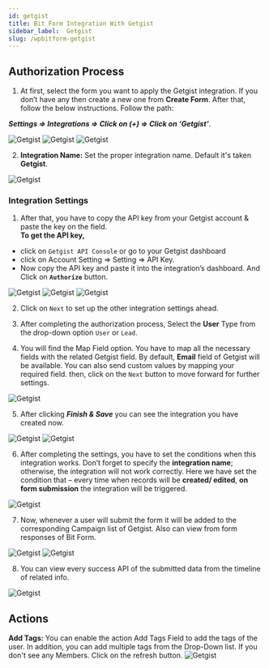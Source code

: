 ```yaml
---
id: getgist
title: Bit Form Integration With Getgist
sidebar_label:  Getgist
slug: /wpbitform-getgist
---
```



## Authorization Process
1. At first, select the form you want to apply the Getgist integration. If you don’t have any then create a new one from **Create Form**.  After that, follow the below instructions. Follow the path:

  ***Settings => Integrations =>  Click on (+) => Click on ‘Getgist’***.

 <Image src="getgist/create-form" alt="Getgist" w="1020" h="300" />

 <Image src="getgist/settings-to-integration" alt="Getgist" w="1020" h="250" />

 <Image src="getgist/select-getgist" alt="Getgist" w="1020" h="300" />

2.	**Integration Name:** Set the proper integration name. Default it's taken **Getgist**.
 <Image src="getgist/set-integration-name" alt="Getgist" w="1020" h="270" />

### Integration Settings
1.	After that, you have to copy the API key from your Getgist account & paste the key on the field.    
**To get the API key,**   
- click on `Getgist API Console` or go to your Getgist dashboard 
- click on Account Setting => Setting => API Key. 
- Now copy the API key and paste it into the integration’s dashboard. And Click on **`Authorize`** button.

 <Image src="getgist/api-console-click" alt="Getgist" w="1020" h="300" />
 <Image src="getgist/api-created" alt="Getgist" w="1020" h="300" />
 <Image src="getgist/authorize" alt="Getgist" w="1020" h="300" />

2.	Click on `Next` to set up the other integration settings ahead.
3.	After completing the authorization process, Select the **User** Type from the drop-down option `User` or `Lead`.

4.	You will find the Map Field option. You have to map all the necessary fields with the related Getgist field. By default, **Email** field of Getgist will be available. You can also send custom values by mapping your required field. then, click on the `Next` button to move forward for further settings.

 <Image src="getgist/select-user-type-and-map-fields" alt="Getgist" w="1020" h="250" />

5. After clicking ***Finish & Save*** you can see the integration you have created now. 

 <Image src="getgist/finish-and-Save" alt="Getgist" w="1020" h="250" />

 <Image src="getgist/getgist-integration" alt="Getgist" w="1020" h="300" />

6. After completing the settings, you have to set the conditions when this integration works. Don’t forget to specify the **integration name**; otherwise, the integration will not work correctly. Here we have set the condition that – every time when records will be **created/ edited**, **on form submission** the integration will be triggered.

 <Image src="getgist/conditional-logic" alt="Getgist" w="1020" h="300" />

7. Now, whenever a user will submit the form it will be added to the corresponding Campaign list of Getgist. Also can view from form responses of Bit Form.

 <Image src="getgist/contacts-list" alt="Getgist" w="1020" h="270" />
 
 <Image src="getgist/responses" alt="Getgist" w="1020" h="250" />

8. You can view every success API of the submitted data from the timeline of related info.

 <Image src="getgist/api-response" alt="Getgist" w="1020" h="390" />


## Actions
**Add Tags:** You can enable the action Add Tags Field to add the tags of the user. In addition, you can add multiple tags from the Drop-Down list. If you don't see any Members. Click on the refresh button.
 <Image src="getgist/tag-added" alt="Getgist" w="1020" h="390" />


<Feedback/>